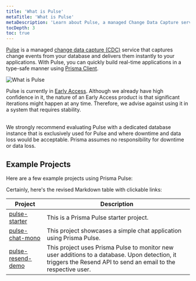 ```yaml
---
title: 'What is Pulse'
metaTitle: 'What is Pulse'
metaDescription: 'Learn about Pulse, a managed Change Data Capture service that lets you build real-time applications with ease.'
tocDepth: 3
toc: true
---
```


<TopBlock>

[Pulse](https://www.prisma.io/data-platform/pulse) is a managed [change data capture (CDC)](https://en.wikipedia.org/wiki/Change_data_capture) service that captures change events from your database and delivers them instantly to your applications. With Pulse, you can quickly build real-time applications in a type-safe manner using [Prisma Client](/orm/prisma-client).

![What is Pulse](./images/what-is-pulse.png)

<Admonition type="warning">

Pulse is currently in [Early Access](/platform/maturity-levels#early-access). Although we already have high confidence in it, the nature of an Early Access product is that significant iterations might happen at any time. Therefore, we advise against using it in a system that requires stability.<br /><br />

We strongly recommend evaluating Pulse with a dedicated database instance that is exclusively used for Pulse and where downtime and data loss would be acceptable. Prisma assumes no responsibility for downtime or data loss.

</Admonition>

</TopBlock>

## Example Projects

Here are a few example projects using Prisma Pulse:

Certainly, here's the revised Markdown table with clickable links:

| Project                                                          | Description                                                                                                                                                     |
| ---------------------------------------------------------------- | --------------------------------------------------------------------------------------------------------------------------------------------------------------- |
| [pulse-starter](https://github.com/prisma/pulse-starter)         | This is a Prisma Pulse starter project.                                                                                                                         |
| [pulse-chat-mono](https://github.com/prisma/pulse-chat-mono)     | This project showcases a simple chat application using Prisma Pulse.                                                                                            |
| [pulse-resend-demo](https://github.com/prisma/pulse-resend-demo) | This project uses Prisma Pulse to monitor new user additions to a database. Upon detection, it triggers the Resend API to send an email to the respective user. |
